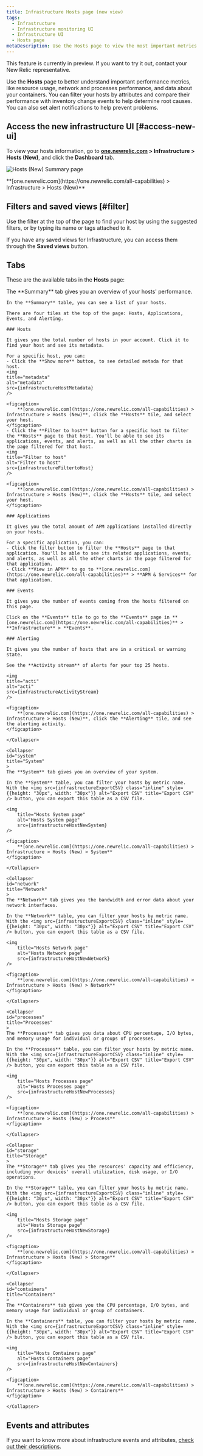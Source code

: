 ```yaml
---
title: Infrastructure Hosts page (new view)
tags:
  - Infrastructure
  - Infrastructure monitoring UI
  - Infrastructure UI
  - Hosts page
metaDescription: Use the Hosts page to view the most important metrics from across your server/host environment.
---
```












<Callout title="PREVIEW"> 
    This feature is currently in preview. If you want to try it out, contact your New Relic representative.
</Callout>

Use the **Hosts** page to better understand important performance metrics, like resource usage, network and processes performance, and data about your containers. You can filter your hosts by attributes and compare their performance with inventory change events to help determine root causes. You can also set alert notifications to help prevent problems.

## Access the new infrastructure UI [#access-new-ui]

To view your hosts information, go to **[one.newrelic.com](https://one.newrelic.com/all-capabilities) > Infrastructure > Hosts (New)**, and click the **Dashboard** tab.

<img
  title="Hosts (New) Summary page"
  alt="Hosts (New) Summary page"
  src={infrastructureHostsNewSummary}
/>

<figcaption>
  **[one.newrelic.com](https://one.newrelic.com/all-capabilities) > Infrastructure > Hosts (New)**
</figcaption>

## Filters and saved views [#filter]

Use the filter at the top of the page to find your host by using the suggested filters, or by typing its name or tags attached to it.

If you have any saved views for Infrastructure, you can access them through the **Saved views** button.

## Tabs

These are the available tabs in the **Hosts** page:

<CollapserGroup>
    <Collapser
    id="summary"
    title="Summary"
    >
    The **Summary** tab gives you an overview of your hosts' performance.

    In the **Summary** table, you can see a list of your hosts.

    There are four tiles at the top of the page: Hosts, Applications, Events, and Alerting.

    ### Hosts
    
    It gives you the total number of hosts in your account. Click it to find your host and see its metadata.

    For a specific host, you can:
    - Click the **Show more** button, to see detailed metada for that host.
    <img
    title="metadata"
    alt="metadata"
    src={infrastructureHostMetadata}
    />

    <figcaption>
        **[one.newrelic.com](https://one.newrelic.com/all-capabilities) > Infrastructure > Hosts (New)**, click the **Hosts** tile, and select your host.
    </figcaption>
    - Click the **Filter to host** button for a specific host to filter the **Hosts** page to that host. You'll be able to see its applications, events, and alerts, as well as all the other charts in the page filtered for that host.
    <img
    title="Filter to host"
    alt="Filter to host"
    src={infrastructureFiltertoHost}
    />

    <figcaption>
        **[one.newrelic.com](https://one.newrelic.com/all-capabilities) > Infrastructure > Hosts (New)**, click the **Hosts** tile, and select your host.
    </figcaption>

    ### Applications

    It gives you the total amount of APM applications installed directly on your hosts.

    For a specific application, you can:
    - Click the filter button to filter the **Hosts** page to that application. You'll be able to see its related applications, events, and alerts, as well as all the other charts in the page filtered for that application.
    - Click **View in APM** to go to **[one.newrelic.com](https://one.newrelic.com/all-capabilities)** > **APM & Services** for that application.

    ### Events

    It gives you the number of events coming from the hosts filtered on this page.

    Click on the **Events** tile to go to the **Events** page in **[one.newrelic.com](https://one.newrelic.com/all-capabilities)** > **Infrastructure** > **Events**.

    ### Alerting

    It gives you the number of hosts that are in a critical or warning state.

    See the **Activity stream** of alerts for your top 25 hosts.

    <img
    title="acti"
    alt="acti"
    src={infrastructureActivityStream}
    />

    <figcaption>
        **[one.newrelic.com](https://one.newrelic.com/all-capabilities) > Infrastructure > Hosts (New)**, click the **Alerting** tile, and see the alerting activity.
    </figcaption>
    
    </Collapser>

    <Collapser
    id="system"
    title="System"
    >
    The **System** tab gives you an overview of your system. 

    In the **System** table, you can filter your hosts by metric name. With the <img src={infrastructureExportCSV} class="inline" style={{height: "30px", width: "30px"}} alt="Export CSV" title="Export CSV" /> button, you can export this table as a CSV file.

    <img
        title="Hosts System page"
        alt="Hosts System page"
        src={infrastructureHostNewSystem}
    />

    <figcaption>
        **[one.newrelic.com](https://one.newrelic.com/all-capabilities) > Infrastructure > Hosts (New) > System**
    </figcaption>

    </Collapser>

    <Collapser
    id="network"
    title="Network"
    >
    The **Network** tab gives you the bandwidth and error data about your network interfaces.

    In the **Network** table, you can filter your hosts by metric name. With the <img src={infrastructureExportCSV} class="inline" style={{height: "30px", width: "30px"}} alt="Export CSV" title="Export CSV" /> button, you can export this table as a CSV file.

    <img
        title="Hosts Network page"
        alt="Hosts Network page"
        src={infrastructureHostNewNetwork}
    />

    <figcaption>
        **[one.newrelic.com](https://one.newrelic.com/all-capabilities) > Infrastructure > Hosts (New) > Network**
    </figcaption>

    </Collapser>

    <Collapser
    id="processes"
    title="Processes"
    >
    The **Processes** tab gives you data about CPU percentage, I/O bytes, and memory usage for individual or groups of processes. 

    In the **Processes** table, you can filter your hosts by metric name. With the <img src={infrastructureExportCSV} class="inline" style={{height: "30px", width: "30px"}} alt="Export CSV" title="Export CSV" /> button, you can export this table as a CSV file.

    <img
        title="Hosts Processes page"
        alt="Hosts Processes page"
        src={infrastructureHostNewProcesses}
    />

    <figcaption>
        **[one.newrelic.com](https://one.newrelic.com/all-capabilities) > Infrastructure > Hosts (New) > Process**
    </figcaption>

    </Collapser>

    <Collapser
    id="storage"
    title="Storage"
    >
    The **Storage** tab gives you the resources' capacity and efficiency, including your devices' overall utilization, disk usage, or I/O operations. 

    In the **Storage** table, you can filter your hosts by metric name. With the <img src={infrastructureExportCSV} class="inline" style={{height: "30px", width: "30px"}} alt="Export CSV" title="Export CSV" /> button, you can export this table as a CSV file.

    <img
        title="Hosts Storage page"
        alt="Hosts Storage page"
        src={infrastructureHostNewStorage}
    />

    <figcaption>
        **[one.newrelic.com](https://one.newrelic.com/all-capabilities) > Infrastructure > Hosts (New) > Storage**
    </figcaption>

    </Collapser>

    <Collapser
    id="containers"
    title="Containers"
    >
    The **Containers** tab gives you the CPU percentage, I/O bytes, and memory usage for individual or group of containers. 

    In the **Containers** table, you can filter your hosts by metric name. With the <img src={infrastructureExportCSV} class="inline" style={{height: "30px", width: "30px"}} alt="Export CSV" title="Export CSV" /> button, you can export this table as a CSV file.

    <img
        title="Hosts Containers page"
        alt="Hosts Containers page"
        src={infrastructureHostNewContainers}
    />

    <figcaption>
        **[one.newrelic.com](https://one.newrelic.com/all-capabilities) > Infrastructure > Hosts (New) > Containers**
    </figcaption>

    </Collapser>
</CollapserGroup>

## Events and attributes

If you want to know more about infrastructure events and attributes, [check out their descriptions](/docs/infrastructure/manage-your-data/data-instrumentation/default-infrastructure-monitoring-data/#infrastructure-events).
